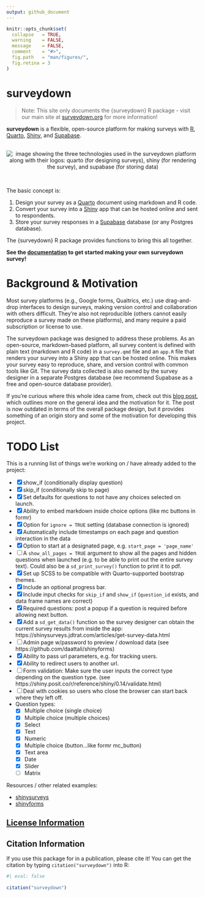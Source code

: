 ```yaml
---
output: github_document
---
```


<!-- README.md is generated from README.Rmd. Please edit this file -->

```r
knitr::opts_chunk$set(
  collapse   = TRUE,
  warning    = FALSE,
  message    = FALSE,
  comment    = "#>",
  fig.path   = "man/figures/",
  fig.retina = 3
)
```

# surveydown

> Note: This site only documents the {surveydown} R package - visit our main site at [surveydown.org](https://surveydown.org) for more information!

**surveydown** is a flexible, open-source platform for making surveys with [R](https://www.r-project.org/), [Quarto](https://quarto.org/), [Shiny](https://shiny.posit.co/), and [Supabase](https://supabase.com/).

<br>
<center>
<img src='man/figures/technologies.png' align="center" style="max-height:400px;" alt="image showing the three technologies used in the surveydown platform along with their logos: quarto (for designing surveys), shiny (for rendering the survey), and supabase (for storing data)"/>
</center>
<br>

The basic concept is:

1. Design your survey as a [Quarto](https://quarto.org/) document using markdown and R code.
2. Convert your survey into a [Shiny](https://shiny.posit.co/) app that can be hosted online and sent to respondents.
3. Store your survey responses in a [Supabase](https://supabase.com/) database (or any Postgres database).

The {surveydown} R package provides functions to bring this all together.

**See the [documentation](https://surveydown.org) to get started making your own surveydown survey!**

# Background & Motivation

Most survey platforms (e.g., Google forms, Qualtrics, etc.) use drag-and-drop interfaces to design surveys, making version control and collaboration with others difficult. They're also not reproducible (others cannot easily reproduce a survey made on these platforms), and many require a paid subscription or license to use.

The surveydown package was designed to address these problems. As an open-source, markdown-based platform, all survey content is defined with plain text (markdown and R code) in a `survey.qmd` file and an `app.R` file that renders your survey into a Shiny app that can be hosted online. This makes your survey easy to reproduce, share, and version control with common tools like Git. The survey data collected is also owned by the survey designer in a separate Postgres database (we recommend Supabase as a free and open-source database provider).

If you're curious where this whole idea came from, check out this [blog post](https://www.jhelvy.com/blog/2023-04-06-markdown-surveys/), which outlines more on the general idea and the motivation for it. The post is now outdated in terms of the overall package design, but it provides something of an origin story and some of the motivation for developing this project.

# TODO List

This is a running list of things we're working on / have already added to the project:

- [x] show_if (conditionally display question)
- [x] skip_if (conditionally skip to page)
- [x] Set defaults for questions to not have any choices selected on launch.
- [x] Ability to embed markdown inside choice options (like mc buttons in formr)
- [x] Option for `ignore = TRUE` setting (database connection is ignored)
- [x] Automatically include timestamps on each page and question interaction in the data
- [x] Option to start at a designated page, e.g. `start_page = 'page_name'`
- [ ] A `show_all_pages = TRUE` argument to show all the pages and hidden questions when launched (e.g. to be able to print out the entire survey text). Could also be a `sd_print_survey()` function to print it to pdf.
- [x] Set up SCSS to be compatible with Quarto-supported bootstrap themes.
- [x] Include an optional progress bar.
- [x] Include input checks for `skip_if` and `show_if` (`question_id` exists, and data frame names are correct)
- [x] Required questions: post a popup if a question is required before allowing next button.
- [x] Add a `sd_get_data()` function so the survey designer can obtain the current survey results from inside the app: https://shinysurveys.jdtrat.com/articles/get-survey-data.html
- [ ] Admin page w/password to preview / download data (see https://github.com/daattali/shinyforms)
- [x] Ability to pass url parameters, e.g. for tracking users.
- [x] Ability to redirect users to another url.
- [ ] Form validation: Make sure the user inputs the correct type depending on the question type. (see https://shiny.posit.co/r/reference/shiny/0.14/validate.html)
- [ ] Deal with cookies so users who close the browser can start back where they left off.
- Question types:
  - [x] Multiple choice (single choice)
  - [x] Multiple choice (multiple choices)
  - [x] Select
  - [x] Text
  - [x] Numeric
  - [x] Multiple choice (button...like formr mc_button)
  - [x] Text area
  - [x] Date
  - [x] Slider
  - [ ] Matrix


Resources / other related examples:

- [shinysurveys](https://github.com/jdtrat/shinysurveys)
- [shinyforms](https://github.com/daattali/shinyforms)

## [License Information](https://github.com/surveydown-dev/surveydown/blob/master/LICENSE.md)

## Citation Information

If you use this package for in a publication, please cite it! You can get the citation by typing `citation("surveydown")` into R:

```r
#| eval: false
 
citation("surveydown")
```
